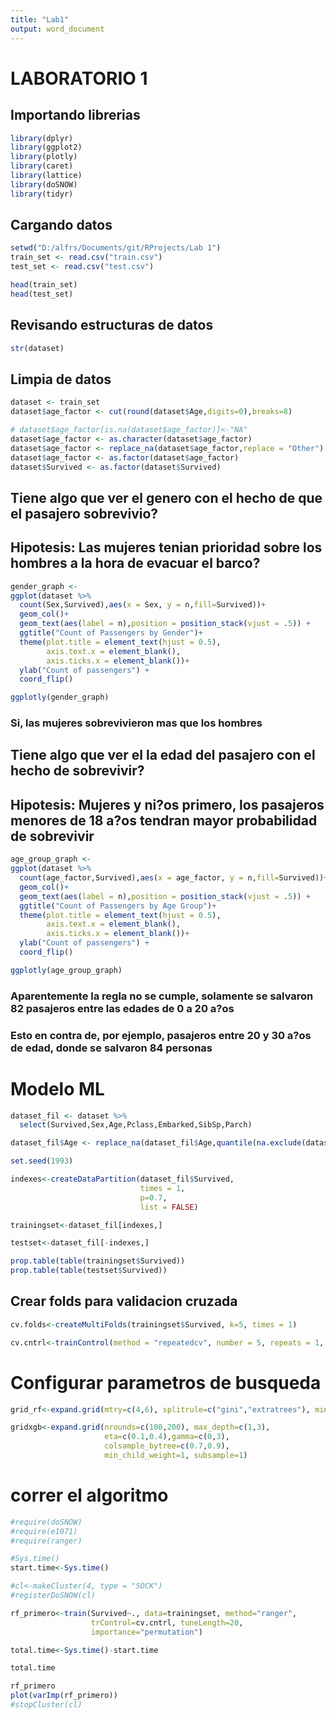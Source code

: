 ---
title: "Lab1"
output: word_document
---

# LABORATORIO 1

## Importando librerias

```{r}

library(dplyr)
library(ggplot2)
library(plotly)
library(caret)
library(lattice)
library(doSNOW)
library(tidyr)

```

## Cargando datos

```{r}

setwd("D:/alfrs/Documents/git/RProjects/Lab 1")
train_set <- read.csv("train.csv")
test_set <- read.csv("test.csv")

head(train_set)
head(test_set)

```

## Revisando estructuras de datos

```{r}

str(dataset)

```

## Limpia de datos

```{r}

dataset <- train_set
dataset$age_factor <- cut(round(dataset$Age,digits=0),breaks=8)

# dataset$age_factor[is.na(dataset$age_factor)]<-"NA"
dataset$age_factor <- as.character(dataset$age_factor)
dataset$age_factor <- replace_na(dataset$age_factor,replace = "Other")
dataset$age_factor <- as.factor(dataset$age_factor)
dataset$Survived <- as.factor(dataset$Survived)

```


## Tiene algo que ver el genero con el hecho de que el pasajero sobrevivio?
## Hipotesis: Las mujeres tenian prioridad sobre los hombres a la hora de evacuar el barco?

```{r}

gender_graph <- 
ggplot(dataset %>%
  count(Sex,Survived),aes(x = Sex, y = n,fill=Survived))+
  geom_col()+
  geom_text(aes(label = n),position = position_stack(vjust = .5)) +
  ggtitle("Count of Passengers by Gender")+
  theme(plot.title = element_text(hjust = 0.5),
        axis.text.x = element_blank(),
        axis.ticks.x = element_blank())+
  ylab("Count of passengers") +
  coord_flip()

ggplotly(gender_graph)

```

### Si, las mujeres sobrevivieron mas que los hombres

## Tiene algo que ver el la edad del pasajero con el hecho de sobrevivir?
## Hipotesis: Mujeres y ni?os primero, los pasajeros menores de 18 a?os tendran mayor probabilidad de sobrevivir

```{r}

age_group_graph <- 
ggplot(dataset %>%
  count(age_factor,Survived),aes(x = age_factor, y = n,fill=Survived))+
  geom_col()+
  geom_text(aes(label = n),position = position_stack(vjust = .5)) +
  ggtitle("Count of Passengers by Age Group")+
  theme(plot.title = element_text(hjust = 0.5),
        axis.text.x = element_blank(),
        axis.ticks.x = element_blank())+
  ylab("Count of passengers") +
  coord_flip()

ggplotly(age_group_graph)

```

### Aparentemente la regla no se cumple, solamente se salvaron 82 pasajeros entre las edades de 0 a 20 a?os
### Esto en contra de, por ejemplo, pasajeros entre 20 y 30 a?os de edad, donde se salvaron 84 personas


# Modelo ML

```{r}

dataset_fil <- dataset %>%
  select(Survived,Sex,Age,Pclass,Embarked,SibSp,Parch)

dataset_fil$Age <- replace_na(dataset_fil$Age,quantile(na.exclude(dataset$Age),probs=0.5))

set.seed(1993)

indexes<-createDataPartition(dataset_fil$Survived,
                             times = 1,
                             p=0.7, 
                             list = FALSE)

trainingset<-dataset_fil[indexes,]

testset<-dataset_fil[-indexes,]

prop.table(table(trainingset$Survived))
prop.table(table(testset$Survived))

```


## Crear folds para validacion cruzada

```{r}

cv.folds<-createMultiFolds(trainingset$Survived, k=5, times = 1)

cv.cntrl<-trainControl(method = "repeatedcv", number = 5, repeats = 1, index = cv.folds)

```

# Configurar parametros de busqueda

```{r}

grid_rf<-expand.grid(mtry=c(4,6), splitrule=c("gini","extratrees"), min.node.size=1)

gridxgb<-expand.grid(nrounds=c(100,200), max_depth=c(1,3),
                     eta=c(0.1,0.4),gamma=c(0,3),
                     colsample_bytree=c(0.7,0.9),
                     min_child_weight=1, subsample=1)


```

# correr el algoritmo

```{r}
#require(doSNOW)
#require(e1071)
#require(ranger)

#Sys.time()
start.time<-Sys.time()

#cl<-makeCluster(4, type = "SOCK")
#registerDoSNOW(cl)

rf_primero<-train(Survived~., data=trainingset, method="ranger",
                  trControl=cv.cntrl, tuneLength=20,
                  importance="permutation")

total.time<-Sys.time()-start.time

total.time

rf_primero
plot(varImp(rf_primero))
#stopCluster(cl)
```

